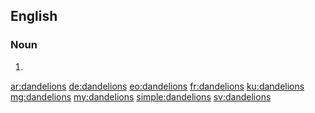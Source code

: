 ==English==

===Noun===
{{head|en|plural}}

# {{plural of|dandelion|lang=en|nocat=1}}

[[ar:dandelions]]
[[de:dandelions]]
[[eo:dandelions]]
[[fr:dandelions]]
[[ku:dandelions]]
[[mg:dandelions]]
[[my:dandelions]]
[[simple:dandelions]]
[[sv:dandelions]]